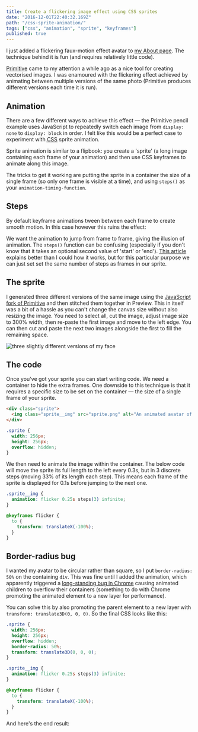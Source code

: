 ```yaml
---
title: Create a flickering image effect using CSS sprites
date: "2016-12-01T22:40:32.169Z"
path: "/css-sprite-animation/"
tags: ["css", "animation", "sprite", "keyframes"]
published: true
---
```



I just added a flickering faux-motion effect avatar to [my About page]. The technique behind it is fun (and requires relatively little code).

[Primitive] came to my attention a while ago as a nice tool for creating vectorised images. I was enamoured with the flickering effect achieved by animating between multiple versions of the same photo (Primitive produces different versions each time it is run).

## Animation

There are a few different ways to achieve this effect — the Primitive pencil example uses JavaScript to repeatedly switch each image from `display: none` to `display: block` in order. I felt like this would be a perfect case to experiment with <abbr title="cascading style sheets">CSS</abbr> sprite animation.

Sprite animation is similar to a flipbook: you create a 'sprite' (a long image containing each frame of your animation) and then use <abbr>CSS</abbr> keyframes to animate along this image.

The tricks to get it working are putting the sprite in a container the size of a single frame (so only one frame is visible at a time), and using `steps()` as your `animation-timing-function`.

## Steps

By default keyframe animations tween between each frame to create smooth motion. In this case however this ruins the effect:

<Example />

We want the animation to jump from frame to frame, giving the illusion of animation. The `steps()` function can be confusing (especially if you don't know that it takes an optional second value of 'start' or 'end'). [This article] explains better than I could how it works, but for this particular purpose we can just set set the same number of steps as frames in our sprite.

<Example steps={true} />

## The sprite

I generated three different versions of the same image using the [JavaScript fork of Primitive] and then stitched them together in Preview. This in itself was a bit of a hassle as you can't change the canvas size without also resizing the image. You need to select all, cut the image, adjust image size to 300% width, then re-paste the first image and move to the left edge. You can then cut and paste the next two images alongside the first to fill the remaining space.

![three slightly different versions of my face](./profile-sprite.png)

## The code

Once you've got your sprite you can start writing code. We need a container to hide the extra frames. One downside to this technique is that it requires a specific size to be set on the container — the size of a single frame of your sprite.

```html
<div class="sprite">
  <img class="sprite__img" src="sprite.png" alt="An animated avatar of Oli" />
</div>
```

```css
.sprite {
  width: 256px;
  height: 256px;
  overflow: hidden;
}
```

We then need to animate the image within the container. The below code will move the sprite its full length to the left every 0.3s, but in 3 discrete steps (moving 33% of its length each step). This means each frame of the sprite is displayed for 0.1s before jumping to the next one.

```css
.sprite__img {
  animation: flicker 0.25s steps(3) infinite;
}

@keyframes flicker {
  to {
    transform: translateX(-100%);
  }
}
```

## Border-radius bug

I wanted my avatar to be circular rather than square, so I put `border-radius: 50%` on the containing `div`. This was fine until I added the animation, which apparently triggered a [long-standing bug in Chrome] causing animated children to overflow their containers (something to do with Chrome promoting the animated element to a new layer for performance).

You can solve this by also promoting the parent element to a new layer with `transform: translate3D(0, 0, 0)`. So the final <abbr>CSS</abbr> looks like this:

```css
.sprite {
  width: 256px;
  height: 256px;
  overflow: hidden;
  border-radius: 50%;
  transform: translate3D(0, 0, 0);
}

.sprite__img {
  animation: flicker 0.25s steps(3) infinite;
}

@keyframes flicker {
  to {
    transform: translateX(-100%);
  }
}
```

And here's the end result:

<Example steps={true} final={true} />

[my about page]: "/about"
[primitive]: "https://github.com/fogleman/primitive"
[this article]: "https://designmodo.com/steps-css-animations/"
[javascript fork of primitive]: "https://ondras.github.io/primitive.js/"
[long-standing bug in chrome]: "https://bugs.chromium.org/p/chromium/issues/detail?id=157218"
